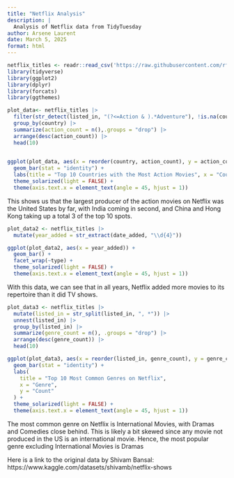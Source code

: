 ```yaml
---
title: "Netflix Analysis"
description: |
  Analysis of Netflix data from TidyTuesday
author: Arsene Laurent
date: March 5, 2025
format: html
---
```


```r
netflix_titles <- readr::read_csv('https://raw.githubusercontent.com/rfordatascience/tidytuesday/main/data/2021/2021-04-20/netflix_titles.csv')
library(tidyverse)
library(ggplot2)
library(dplyr)
library(forcats)
library(ggthemes)
```

```r
plot_data<- netflix_titles |>
  filter(str_detect(listed_in, "(?<=Action & ).*Adventure"), !is.na(country)) |>
  group_by(country) |>
  summarize(action_count = n(),.groups = "drop") |>
  arrange(desc(action_count)) |>
  head(10)
  
```

```r
ggplot(plot_data, aes(x = reorder(country, action_count), y = action_count, fill = action_count)) +
  geom_bar(stat = "identity") +
  labs(title = "Top 10 Countries with the Most Action Movies", x = "Country", y = "Number of Action Movies") +
  theme_solarized(light = FALSE) +
  theme(axis.text.x = element_text(angle = 45, hjust = 1))
```

This shows us that the largest producer of the action movies on Netflix was the United States by far, with India coming in second, and China and Hong Kong taking up a total 3 of the top 10 spots.

```r
plot_data2 <- netflix_titles |>
  mutate(year_added = str_extract(date_added, "\\d{4}"))

ggplot(plot_data2, aes(x = year_added)) +
  geom_bar() +
  facet_wrap(~type) +
  theme_solarized(light = FALSE) +
  theme(axis.text.x = element_text(angle = 45, hjust = 1))
```

With this data, we can see that in all years, Netflix added more movies to its repertoire than it did TV shows.

```r
plot_data3 <- netflix_titles |>
  mutate(listed_in = str_split(listed_in, ", *")) |>
  unnest(listed_in) |>
  group_by(listed_in) |>
  summarize(genre_count = n(), .groups = "drop") |>
  arrange(desc(genre_count)) |>
  head(10)

ggplot(plot_data3, aes(x = reorder(listed_in, genre_count), y = genre_count)) +
  geom_bar(stat = "identity") +
  labs(
    title = "Top 10 Most Common Genres on Netflix",
    x = "Genre",
    y = "Count"
  ) +
  theme_solarized(light = FALSE) +
  theme(axis.text.x = element_text(angle = 45, hjust = 1))
```

The most common genre on Netflix is International Movies, with Dramas and Comedies close behind. This is likely a bit skewed since any movie not produced in the US is an international movie. Hence, the most popular genre excluding International Movies is Dramas

Here is a link to the original data by Shivam Bansal: https://www.kaggle.com/datasets/shivamb/netflix-shows
